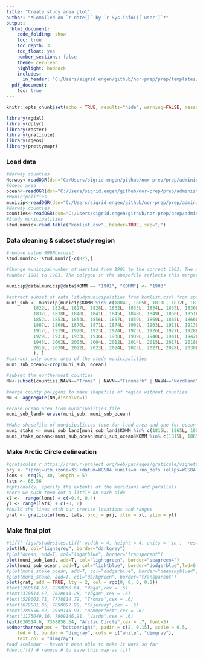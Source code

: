 ```yaml
---
title: "Create study area plot"
author: "*Compiled on `r date()` by `r Sys.info()['user']`*"
output: 
  html_document:
    code_folding: show
    toc: true
    toc_depth: 3
    toc_float: yes
    number_sections: false
    theme: cerulean
    highlight: haddock
    includes: 
      in_header: "C:/Users/sigrid.engen/github/nor-prep/prep/templates/norway_banner.html"
  pdf_document:
    toc: true
---
```


```r
knitr::opts_chunk$set(echo = TRUE, results="hide", warning=FALSE, message=FALSE)

```

```r
library(rgdal)
library(dplyr)
library(raster)
library(graticule)
library(rgeos)
library(prettymapr)
```
### Load data
```r
#Norway counties
Norway<-readOGR(dsn="C:/Users/sigrid.engen/github/nor-prep/prep/administrative/raw//shapefiles/NO_Fylker", "NO_Fylker_pol")
#Ocean area
ocean<-readOGR(dsn="C:/Users/sigrid.engen/github/nor-prep/prep/administrative/raw/shapefiles/NO_Havflate", "NO_Havflate_pol")
#Municipalities 
municip<-readOGR(dsn="C:/Users/sigrid.engen/github/nor-prep/prep/administrative/raw/shapefiles/NO_AdminOmrader", "NO_AdminOmrader_pol")
#Norway counties
counties<-readOGR(dsn="C:/Users/sigrid.engen/github/nor-prep/prep/administrative/raw/shapefiles/NO_Fylker","NO_Fylker_pol")
#Study municipalities
stud.munic<-read.table("komlist.csv", header=TRUE, sep=";")
```

### Data cleaning & subset study region 
```r

#remove value 999Noncoast
stud.munic<- stud.munic[-c(82),]

#Change municipalnumber of Harstad from 1901 to the correct 1903. THe muncipality was merged with Bjarkjøy in 2013 and went from 
#number 1901 to 1903. The polygon in the shapefile reflects this merger (Harstad includes Bjarkøy) but the number is wrong. 

municip@data[municip@data$KOMM == "1901", "KOMM"] <- "1903"

#extract subset of data (studymunicipalities from komlist.csv) from spatialpolygonsdataframe
muni_sub <- municip[municip$KOMM %in% c(1804L, 1805L, 1811L, 1812L, 1813L, 1815L, 1816L, 1818L, 1820L, 
          1822L, 1824L, 1827L, 1828L, 1832L, 1833L, 1834L, 1835L, 1836L, 
          1837L, 1838L, 1840L, 1841L, 1845L, 1848L, 1849L, 1850L, 1851L, 
          1852L, 1853L, 1854L, 1856L, 1857L, 1859L, 1860L, 1865L, 1866L, 
          1867L, 1868L, 1870L, 1871L, 1874L, 1902L, 1903L, 1911L, 1913L, 
          1917L, 1919L, 1920L, 1923L, 1924L, 1925L, 1926L, 1927L, 1928L, 
          1929L, 1931L, 1933L, 1936L, 1938L, 1939L, 1940L, 1941L, 1942L, 
          1943L, 2002L, 2003L, 2004L, 2012L, 2014L, 2015L, 2017L, 2018L, 
          2019L, 2020L, 2022L, 2023L, 2024L, 2025L, 2027L, 2028L, 2030L
          ), ]
#extract only ocean area of the study municipalities
muni_sub_ocean<-crop(muni_sub, ocean)

#subset the northermost counties
NN<-subset(counties,NAVN=="Troms" | NAVN=="Finnmark" | NAVN=="Nordland")

#merge county polygons to make shapefile of region without counties
NN <- aggregate(NN,dissolve=T)

#erase ocean area from municipalities file
muni_sub_land= erase(muni_sub, muni_sub_ocean)

#Make shapefile of municipalities (one for land area and one for ocean area) where we did stakeholder workshops
muni_stake <- muni_sub_land[muni_sub_land$KOMM %in% c(1815L, 1865L, 1902L, 1941L,2004L, 2002L), ]
muni_stake_ocean<-muni_sub_ocean[muni_sub_ocean$KOMM %in% c(1815L, 1865L, 1902L, 1941L,2004L, 2002L), ]
```
### Make Arctic Circle delineation
```r
#graticules r https://cran.r-project.org/web/packages/graticule/vignettes/graticule.html
prj <- "+proj=utm +zone=33 +datum=WGS84 +units=m +no_defs +ellps=WGS84 +towgs84=0,0,0"
lons <- seq(5, 30, length = 5)
lats <- 66.56
#optionally, specify the extents of the meridians and parallels
#here we push them out a little on each side
xl <-  range(lons) + c(-0.4, 0.4)
yl <- range(lats) + c(-0, 0)
#build the lines with our precise locations and ranges
grat <- graticule(lons, lats, proj = prj, xlim = xl, ylim = yl)
```
### Make final plot
```r
#tiff('figs/studysites.tiff',width = 4, height = 4, units = 'in',  res=300) #remove # to save this map as tiff 
plot(NN, col="lightgrey", border="darkgrey")
#plot(ocean, add=T, col="lightblue", border="transparent")
plot(muni_sub_land, add=T, col="lightgreen", border="seagreen4")
plot(muni_sub_ocean, add=T, col="lightblue", border="dodgerblue",lwd=0.5)
#plot(muni_stake_ocean, add=T, col="dodgerblue", border="deepskyblue4", lwd=0.5)
#plot(muni_stake, add=T, col="darkgreen", border="transparent")
plot(grat, add = TRUE, lty = 2, col = rgb(0, 0, 0, 0.8))
#text(260514.67, 7298858.64, "Vega",cex = .6)
#text(370514.67, 7620643.28, "Vågan",cex = .6)
#text(529002.71, 7778814.79, "Tromsø",cex = .6)
#text(679881.05, 7890097.99, "Skjervøy",cex = .6)
#text(785856.82, 7959146.91, "Hammerfest",cex = .6)
#text(1175049.16, 7909146.91, "Vardø",cex = .6)
text(630514.6, 7368858.64, "Arctic Circle",cex = .7, font=3)
addnortharrow(pos = "bottomright", padin = c(2, 0.15), scale = 0.5,
    lwd = 1, border = "dimgray", cols = c("white", "dimgray"),
    text.col = "dimgray")
#add scalebar - haven't been able to make it work so far
#dev.off() # remove # to save this map as tiff
```




